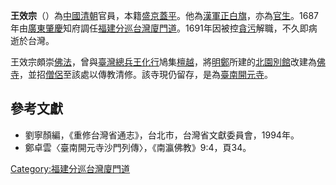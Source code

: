 '''王效宗'''（{{bd|？||？|catIdx=W王}}）為[[中國|中國]][[清朝|清朝]]官員，本籍[[盛京|盛京]][[蓋平|蓋平]]。他為[[漢軍|漢軍]][[正白旗|正白旗]]，亦為[[官生|官生]]。1687年由[[廣東|廣東]][[肇慶|肇慶]]知府調任[[福建分巡台灣廈門道|福建分巡台灣廈門道]]。1691年因被控[[貪污|貪污]]解職，不久即病逝於台灣。

王效宗頗崇[[佛法|佛法]]，曾與[[臺灣總兵|臺灣總兵]][[王化行|王化行]]鳩集[[檀越|檀越]]，將[[明鄭|明鄭]]所建的[[北園別館|北園別館]]改建為[[佛寺|佛寺]]，並招[[僧侶|僧侶]]至該處以傳教清修。該寺現仍留存，是為[[臺南開元寺|臺南開元寺]]。

{{start box}}
{{s-before|[[周昌|周昌]]}}
{{s-title|[[福建分巡台灣廈門道|福建分巡台灣廈門道]]|1687─1691}}
{{s-after|[[高拱乾|高拱乾]]|}}
{{end box}}

==參考文獻==
*劉寧顏編，《重修台灣省通志》，台北市，台灣省文獻委員會，1994年。
*鄭卓雲〈臺南開元寺沙門列傳〉，《南瀛佛教》9:4，頁34。 

{{臺灣統治者}}

[[Category:福建分巡台灣廈門道|Category:福建分巡台灣廈門道]]